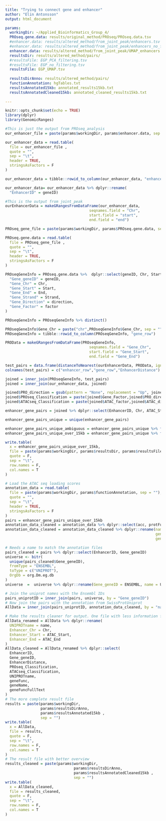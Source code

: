 ```yaml
---
title: "Trying to connect gene and enhancer"
author: "Elin Antonsson"
output: html_document

params:
  workingDir: ~/Applied_Bioinformatics_Group_4/
  PROseq.gene.data: results/original_method/PROseq/PROseq.data.tsv
  #enhancer.data: results/altered_method/from_joint_peak/enhancers.tsv
  #enhancer.data: results/altered_method/from_joint_peak/enhancers_no_filtering.tsv
  enhancer.data: results/altered_method/from_joint_peak/UMAP_enhancers.tsv
  resultsDir: results/altered_method/pairs/
  #resultsFile: EGP_PCA_filtering.tsv
  #resultsFile: EGP_no_filtering.tsv
  resultsFile: EGP_UMAP.tsv
  
  resultsDirAnno: results/altered_method/pairs/
  functionAnnotation: hgTables.txt
  resultsAnnotated15kb: annotated_results15kb.txt
  resultsAnnotatedCleaned15kb: annotated_cleaned_results15kb.txt
  
---
```


```r
knitr::opts_chunk$set(echo = TRUE)
library(dplyr)
library(GenomicRanges)
```


```r

#This is just the output from PROseq_analysis
our_enhancer_file = paste(params$workingDir, params$enhancer.data, sep = "")

our_enhancer_data = read.table(
  file = our_enhancer_file ,
  quote = "",
  sep = "\t",
  header = TRUE,
  stringsAsFactors = F
)

our_enhancer_data = tibble::rowid_to_column(our_enhancer_data, "enhancer_row")

our_enhancer_data= our_enhancer_data %>% dplyr::rename(
  "EnhancerID" = geneID)

#This is the output from joint_peak
ourEnhancerData = makeGRangesFromDataFrame(our_enhancer_data,
                                      seqnames.field = "Chr", 
                                      start.field = "start", 
                                      end.field = "end")

PROseq_gene_file = paste(params$workingDir, params$PROseq.gene.data, sep = "")

PROseq.gene.data = read.table(
  file = PROseq_gene_file ,
  quote = "",
  sep = "\t",
  header = TRUE,
  stringsAsFactors = F
)

PROseqGeneInfo = PROseq.gene.data %>%  dplyr::select(geneID, Chr, Start, End, Strand, direction, factor) %>% dplyr::rename(
  "Gene_geneID" = geneID,
  "Gene_Chr" = Chr,
  "Gene_Start" = Start,
  "Gene_End" = End,
  "Gene_Strand" = Strand,
  "Gene_Direction" = direction,
  "Gene_Factor" = factor
)

PROseqGeneInfo = PROseqGeneInfo %>% distinct()

PROseqGeneInfo$Gene_Chr = paste("chr",PROseqGeneInfo$Gene_Chr, sep = "")
PROseqGeneInfo = tibble::rowid_to_column(PROseqGeneInfo, "gene_row")

PROData = makeGRangesFromDataFrame(PROseqGeneInfo,
                                      seqnames.field = "Gene_Chr", 
                                      start.field = "Gene_Start", 
                                      end.field = "Gene_End")

test_pairs = data.frame(distanceToNearest(ourEnhancerData, PROData, ignore.strand=TRUE))
colnames(test_pairs) = c("enhancer_row","gene_row","EnhancerDistance")

joined = inner_join(PROseqGeneInfo, test_pairs)
joined = inner_join(our_enhancer_data, joined)

joined$PRO_direction = gsub(pattern = "None", replacement = "Up", joined$Gene_Direction)
joined$PROseq_Classification = paste(joined$Gene_Factor,joined$PRO_direction, sep = " " )
joined$ATACseq_Classification = paste(joined$ATAC_factor,joined$ATAC_direction, sep = " " )

enhancer_gene_pairs = joined %>% dplyr::select(EnhancerID, Chr, ATAC_Start, ATAC_End, Gene_geneID, Gene_Chr, Gene_Start, Gene_End, EnhancerDistance, PROseq_Classification, ATACseq_Classification)

enhancer_gene_pairs_unique = unique(enhancer_gene_pairs)

```

```r
enhancer_gene_pairs_unique_ambiguous = enhancer_gene_pairs_unique %>% filter(EnhancerDistance >= 0 & EnhancerDistance < 1500 )  
enhancer_gene_pairs_unique_over_15kb = enhancer_gene_pairs_unique %>% filter(EnhancerDistance > 1500)  
```


```r
write.table(
  x = enhancer_gene_pairs_unique_over_15kb,
  file = paste(params$workingDir, params$resultsDir, params$resultsFile, sep = ""),
  quote = F,
  sep = "\t",
  row.names = F,
  col.names = T
)

```

```r
# Load the ATAC seq loading scores
annotation_data = read.table(
  file = paste(params$workingDir, params$functionAnnotation, sep = ""),
  quote = "",
  sep = "\t",
  header = TRUE,
  stringsAsFactors = F
)
pairs = enhancer_gene_pairs_unique_over_15kb
annotation_data_cleaned = annotation_data %>% dplyr::select(acc, protFullNames, score, geneName, functionText)
annotation_data_cleaned = annotation_data_cleaned %>% dplyr::rename(name = acc,
                                                                    geneFunc = protFullNames,
                                                                    geneFuncFullText = functionText)

# Needs a name to match the annotation files
pairs_cleaned = pairs %>% dplyr::select(EnhancerID, Gene_geneID)
universe <- bitr(
  unique(pairs_cleaned$Gene_geneID),
  fromType = "ENSEMBL",
  toType = c("UNIPROT"),
  OrgDb = org.Dm.eg.db
)
universe  =  universe %>% dplyr::rename(Gene_geneID = ENSEMBL, name = UNIPROT)

# Join the uniprot names with the Ensembl IDs
pairs_uniprotID = inner_join(pairs, universe, by = "Gene_geneID")
# Now join the pairs with the annotation from SwissProtUniprot
AllData = inner_join(pairs_uniprotID, annotation_data_cleaned, by = "name")

# Make the results cleaner for output. One file with less information for easier overview
AllData_renamed = AllData %>% dplyr::rename(
  UNIPROTname = name,
  Enhancer_Chr = Chr,
  Enhancer_Start = ATAC_Start,
  Enhancer_End = ATAC_End
)
AllData_cleaned = AllData_renamed %>% dplyr::select(
  EnhancerID,
  Gene_geneID,
  EnhancerDistance,
  PROseq_Classification,
  ATACseq_Classification,
  UNIPROTname,
  geneFunc,
  geneName,
  geneFuncFullText
)
# The more complete result file
results = paste(params$workingDir,
                params$resultsDirAnno,
                params$resultsAnnotated15kb ,
                sep = "")
write.table(
  x = AllData,
  file = results,
  quote = F,
  sep = "\t",
  row.names = F,
  col.names = T
)
# The result file with better overview
results_cleaned = paste(params$workingDir,
                               params$resultsDirAnno,
                               params$resultsAnnotatedCleaned15kb ,
                               sep = "")
write.table(
  x = AllData_cleaned,
  file = results_cleaned,
  quote = F,
  sep = "\t",
  row.names = F,
  col.names = T
)

```

